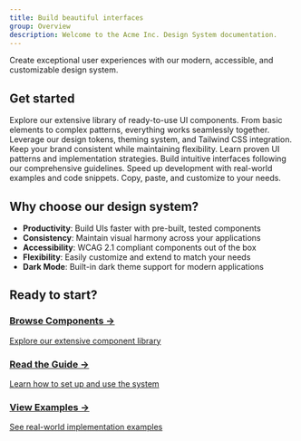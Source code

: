 ```yaml
---
title: Build beautiful interfaces
group: Overview
description: Welcome to the Acme Inc. Design System documentation.
---
```



<div class="hero">
  <div class="hero-content">
    <p class="text-xl text-[#666687] dark:text-gray-400 max-w-2xl">
      Create exceptional user experiences with our modern, accessible, and
      customizable design system.
    </p>
  </div>
</div>

## Get started

<CardGrid>
  <Card title="Components" icon="blocks" gradient="blue">
    Explore our extensive library of ready-to-use UI components. From basic
    elements to complex patterns, everything works seamlessly together.
  </Card>
  <Card title="Styling & Themes" icon="brush" gradient="purple">
    Leverage our design tokens, theming system, and Tailwind CSS integration.
    Keep your brand consistent while maintaining flexibility.
  </Card>
  <Card title="Best Practices" icon="lightbulb" gradient="orange">
    Learn proven UI patterns and implementation strategies. Build intuitive
    interfaces following our comprehensive guidelines.
  </Card>
  <Card title="Code Examples" icon="sparkles" gradient="green">
    Speed up development with real-world examples and code snippets. Copy,
    paste, and customize to your needs.
  </Card>
</CardGrid>

## Why choose our design system?

- **Productivity**: Build UIs faster with pre-built, tested components
- **Consistency**: Maintain visual harmony across your applications
- **Accessibility**: WCAG 2.1 compliant components out of the box
- **Flexibility**: Easily customize and extend to match your needs
- **Dark Mode**: Built-in dark theme support for modern applications

## Ready to start?

<div class="cta-grid">
  <a href="/components/button" class="cta-card primary">
    <h3>Browse Components →</h3>
    <p>Explore our extensive component library</p>
  </a>
  <a href="/getting-started" class="cta-card secondary">
    <h3>Read the Guide →</h3>
    <p>Learn how to set up and use the system</p>
  </a>
  <a href="/components/accordion" class="cta-card secondary">
    <h3>View Examples →</h3>
    <p>See real-world implementation examples</p>
  </a>
</div>

<style>
  {`
.hero {
  @apply -mx-4 sm:-mx-8 -mt-6 mb-12 py-12 px-4 sm:px-8 bg-gradient-to-br from-purple-500/5 to-pink-500/5 dark:from-purple-500/10 dark:to-pink-500/10 border-b border-[#DCDCE4] dark:border-gray-800;
}

.hero-content {
  @apply max-w-4xl mx-auto text-center;
}

.cta-grid {
  @apply grid grid-cols-1 sm:grid-cols-2 lg:grid-cols-3 gap-6 my-8;
}

.cta-card {
  @apply block p-6 rounded-lg border border-[#DCDCE4] dark:border-gray-800 transition-all duration-300 hover:scale-[1.02] no-underline;
}

.cta-card.primary {
  @apply bg-gradient-to-br from-purple-500 to-pink-500 border-0;
}

.cta-card.primary h3 {
  @apply text-white font-medium mb-1;
}

.cta-card.primary p {
  @apply text-white/90 text-sm;
}

.cta-card.secondary {
  @apply bg-white dark:bg-gray-900/50;
}

.cta-card.secondary h3 {
  @apply text-[#19191C] dark:text-white font-medium mb-1;
}

.cta-card.secondary p {
  @apply text-[#666687] dark:text-gray-400 text-sm;
}
`}
</style>
